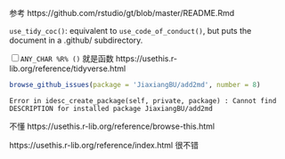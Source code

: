 参考
https://github.com/rstudio/gt/blob/master/README.Rmd

`use_tidy_coc()`: equivalent to `use_code_of_conduct()`, but puts the document in a .github/ subdirectory.

<input type="checkbox" id="checkbox1" class="styled">`ANY_CHAR %R% ()` 就是函数
https://usethis.r-lib.org/reference/tidyverse.html

```r
browse_github_issues(package = 'JiaxiangBU/add2md', number = 8)
```

```
Error in idesc_create_package(self, private, package) : Cannot find DESCRIPTION for installed package JiaxiangBU/add2md
```

不懂
https://usethis.r-lib.org/reference/browse-this.html

https://usethis.r-lib.org/reference/index.html
很不错